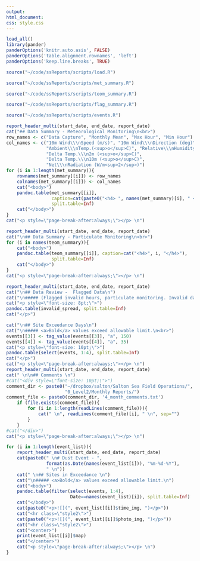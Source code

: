 ```yaml
---
output: 
html_document:
css: style.css
---
```


```r
load_all()
library(pander)
panderOptions('knitr.auto.asis', FALSE)
panderOptions('table.alignment.rownames', 'left')
panderOptions('keep.line.breaks', TRUE)
```

```r
source("~/code/ssReports/scripts/load.R")
```

```r
source("~/code/ssReports/scripts/met_summary.R")
```

```r
source("~/code/ssReports/scripts/teom_summary.R")
```

```r
source("~/code/ssReports/scripts/flag_summary.R")
```

```r
source("~/code/ssReports/scripts/events.R")
```

```r
report_header_multi(start_date, end_date, report_date)
cat("## Data Summary - Meteorological Monitoring\n<br>") 
row_names <- c("Data Capture", "Monthly Mean", "Max Hour", "Min Hour")
col_names <- c("10m Wind\\\nSpeed (m/s)", "10m Wind\\\nDirection (deg)", 
               "Ambient\\\nTemp.(<sup>o</sup>C)", "Relative\\\nHumidity (%)", 
               "Delta Temp.\\\n2m (<sup>o</sup>C)", 
               "Delta Temp.\\\n10m (<sup>o</sup>C)", 
               "Net\\\nRadiation (W/m<sup>2</sup>)")
for (i in 1:length(met_summary)){
    rownames(met_summary[[i]]) <- row_names
    colnames(met_summary[[i]]) <- col_names
    cat("<body>")
    pandoc.table(met_summary[[i]], 
                 caption=cat(paste0("<h4> ", names(met_summary)[i], " </h4>")), 
                 split.table=Inf)
    cat("</body>")
}
cat("<p style=\"page-break-after:always;\"></p> \n")
```

```r
report_header_multi(start_date, end_date, report_date)
cat("\n## Data Summary - Particulate Monitoring\n<br>")
for (i in names(teom_summary)){
    cat("<body>")
    pandoc.table(teom_summary[[i]], caption=cat("<h4>", i, "</h4>"), 
                 split.table=Inf)
    cat("</body>")
}
cat("<p style=\"page-break-after:always;\"></p> \n")
```

```r
report_header_multi(start_date, end_date, report_date)
cat("\n## Data Review -  Flagged Data\n")
cat("\n##### (Flagged invalid hours, particulate monitoring. Invalid data flags may overlap in time.)\n<br>")
cat("<p style=\"font-size: 8pt;\">")
pandoc.table(invalid_spread, split.table=Inf)
cat("</p>")

cat("\n## Site Exceedance Days\n")
cat("\n##### <a>Bold</a> values exceed allowable limit.\n<br>")
events[[3]] <- tag_value(events[[3]], "a", 150)
events[[4]] <- tag_value(events[[4]], "a", 35)
cat("<p style=\"font-size: 10pt;\">")
pandoc.table(select(events, 1:4), split.table=Inf)
cat("</p>")
cat("<p style=\"page-break-after:always;\"></p> \n")
report_header_multi(start_date, end_date, report_date)
cat(" \n\n## Comments \n")
#cat("<div style=\"font-size: 10pt;\">")
comment_dir <- paste0("~/dropbox/salton/Salton Sea Field Operations/", 
                      "0_Level2/Monthly Reports/")
comment_file <- paste0(comment_dir, '4_month_comments.txt')
    if (file.exists(comment_file)){
        for (i in 1:length(readLines(comment_file))){
            cat(" \n", readLines(comment_file)[i], " \n", sep="")
        }
    }
#cat("</div>")
cat("<p style=\"page-break-after:always;\"></p> \n")
```

```r
for (i in 1:length(event_list)){
    report_header_multi(start_date, end_date, report_date)
    cat(paste0(" \n# Dust Event - ", 
               format(as.Date(names(event_list[i])), "%m-%d-%Y"), 
               " \n"))
    cat(" \n## Sites in Exceedance \n")
    cat("\n##### <a>Bold</a> values exceed allowable limit.\n")
    cat("<body>")
    pandoc.table(filter(select(events, 1:4), 
                        Date==names(event_list)[i]), split.table=Inf)
    cat("</body>")
    cat(paste0("<p>![](", event_list[[i]]$time_img, ")</p>"))
    cat("<hr class=\"style2\">")
    cat(paste0("<p>![](", event_list[[i]]$photo_img, ")</p>"))
    cat("<hr class=\"style2\">")
    cat("<center>")
    print(event_list[[i]]$map)
    cat("</center>")
    cat("<p style=\"page-break-after:always;\"></p> \n")
}
```
